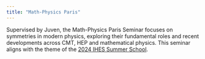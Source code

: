 ```yaml
---
title: "Math-Physics Paris"
---
```


Supervised by Juven, the Math-Physics Paris Seminar focuses on symmetries in modern physics, exploring their fundamental roles and recent developments across CMT, HEP and mathematical physics. This seminar aligns with the theme of the [2024 IHES Summer School](https://indico.math.cnrs.fr/event/11080/).
